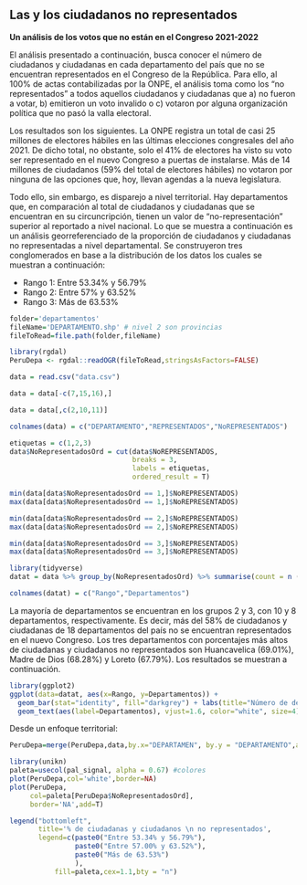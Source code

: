 ## Las y los ciudadanos no representados

**Un análisis de los votos que no están en el Congreso 2021-2022**


El análisis presentado a continuación, busca conocer el número de ciudadanos y ciudadanas en cada departamento del país que no se encuentran representados en el Congreso de la República. Para ello, al 100% de actas contabilizadas por la ONPE, el análisis toma como los "no representados" a todos aquellos ciudadanos y ciudadanas que a) no fueron a votar, b) emitieron un voto invalido o c) votaron por alguna organización política que no pasó la valla electoral.

Los resultados son los siguientes. La ONPE registra un total de casi 25 millones de electores hábiles en las últimas elecciones congresales del año 2021. De dicho total, no obstante, solo el 41% de electores ha visto su voto ser representado en el nuevo Congreso a puertas de instalarse. Más de 14 millones de ciudadanos (59% del total de electores hábiles) no votaron por ninguna de las opciones que, hoy, llevan agendas a la nueva legislatura.

Todo ello, sin embargo, es disparejo a nivel territorial. Hay departamentos que, en comparación al total de ciudadanos y ciudadanas que se encuentran en su circuncripción, tienen un valor de "no-representación" superior al reportado a nivel nacional. Lo que se muestra a continuación es un análisis georreferenciado de la proporción de ciudadanos y ciudadanas no representadas a nivel departamental. Se construyeron tres conglomerados en base a la distribución de los datos los cuales se muestran a continuación:

- Rango 1: Entre 53.34% y 56.79%
- Rango 2: Entre 57% y 63.52%
- Rango 3: Más de 63.53%

```r
folder='departamentos'
fileName='DEPARTAMENTO.shp' # nivel 2 son provincias
fileToRead=file.path(folder,fileName)

library(rgdal)
PeruDepa <- rgdal::readOGR(fileToRead,stringsAsFactors=FALSE)
```

```r
data = read.csv("data.csv")
```

```r
data = data[-c(7,15,16),]
```

```r
data = data[,c(2,10,11)]
```

```r
colnames(data) = c("DEPARTAMENTO","REPRESENTADOS","NoREPRESENTADOS")
```

```r
etiquetas = c(1,2,3)
data$NoRepresentadosOrd = cut(data$NoREPRESENTADOS,
                              breaks = 3,
                              labels = etiquetas,
                              ordered_result = T)
```

```r
min(data[data$NoRepresentadosOrd == 1,]$NoREPRESENTADOS)
max(data[data$NoRepresentadosOrd == 1,]$NoREPRESENTADOS)

min(data[data$NoRepresentadosOrd == 2,]$NoREPRESENTADOS)
max(data[data$NoRepresentadosOrd == 2,]$NoREPRESENTADOS)

min(data[data$NoRepresentadosOrd == 3,]$NoREPRESENTADOS)
max(data[data$NoRepresentadosOrd == 3,]$NoREPRESENTADOS)
```

```r
library(tidyverse)
datat = data %>% group_by(NoRepresentadosOrd) %>% summarise(count = n ())
```

```r
colnames(datat) = c("Rango","Departamentos")
```

La mayoría de departamentos se encuentran en los grupos 2 y 3, con 10 y 8 departamentos, respectivamente. Es decir, más del 58% de ciudadanos y ciudadanas de 18 departamentos del país no se encuentran representados en el nuevo Congreso. Los tres departamentos con porcentajes más altos de ciudadanas y ciudadanos no representados son Huancavelica (69.01%), Madre de Dios (68.28%) y Loreto (67.79%). Los resultados se muestran a continuación.

```r
library(ggplot2)
ggplot(data=datat, aes(x=Rango, y=Departamentos)) +
  geom_bar(stat="identity", fill="darkgrey") + labs(title="Número de departamentos por grupo", y="Número de departamentos", x="Grupo") +theme(panel.background=element_rect(fill = "white", colour = "black")) + theme(plot.title = element_text(hjust = 0.5))+
  geom_text(aes(label=Departamentos), vjust=1.6, color="white", size=4) + scale_y_continuous(breaks=seq(0,10,2))
```

Desde un enfoque territorial:

```r
PeruDepa=merge(PeruDepa,data,by.x="DEPARTAMEN", by.y = "DEPARTAMENTO",all.x=TRUE)
```

```r
library(unikn)
paleta=usecol(pal_signal, alpha = 0.67) #colores
plot(PeruDepa,col='white',border=NA) 
plot(PeruDepa,
     col=paleta[PeruDepa$NoRepresentadosOrd],
     border='NA',add=T)

legend("bottomleft",
       title='% de ciudadanas y ciudadanos \n no representados',
       legend=c(paste0("Entre 53.34% y 56.79%"),
                paste0("Entre 57.00% y 63.52%"),
                paste0("Más de 63.53%")
                ),
           fill=paleta,cex=1.1,bty = "n")
```